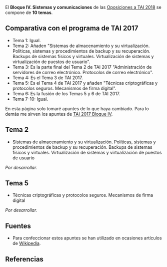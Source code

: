 {{headernoindex|1=TAI 2018. Bloque IV. Sistemas y comunicaciones}}
{{oposiciones}}

El '''Bloque IV. Sistemas y comunicaciones''' de las [[oposiciones|Oposiciones a TAI 2018]] se compone de '''10 temas'''.

== Comparativa con el programa de TAI 2017 ==

* Tema 1: Igual.
* Tema 2: Añaden "Sistemas de almacenamiento y su virtualización. Políticas, sistemas y procedimientos de backup y su recuperación. Backups de sistemas físicos y virtuales. Virtualización de sistemas y virtualización de puestos de usuario".
* Tema 3: Es la parte final del Tema 2 de TAI 2017 "Administración de servidores de correo electrónico. Protocolos de correo electrónico".
* Tema 4: Es el Tema 3 de TAI 2017.
* Tema 5: Es el Tema 4 de TAI 2017 y añaden "Técnicas criptográficas y protocolos seguros. Mecanismos de firma digital".
* Tema 6: Es la fusión de los Temas 5 y 6 de TAI 2017.
* Tema 7-10: Igual.

En esta página solo tomaré apuntes de lo que haya cambiado. Para lo demás me sirven los apuntes de [[tai2017-bloque4|TAI 2017 Bloque IV]].

== Tema 2 ==

{{recuadro|1='''Tema 2.''' Administración de bases de datos. Funciones y responsabilidades. '''Sistemas de almacenamiento y su virtualización. Políticas, sistemas y procedimientos de backup y su recuperación. Backup de sistemas físicos y virtuales. Virtualización de sistemas y virtualización de puestos de usuario'''.}}

* Sistemas de almacenamiento y su virtualización. Políticas, sistemas y procedimientos de backup y su recuperación. Backups de sistemas físicos y virtuales. Virtualización de sistemas y virtualización de puestos de usuario

''Por desarrollar.''

<!--
BACKUP

https://www.ibm.com/support/knowledgecenter/es/ssw_aix_71/com.ibm.aix.osdevice/backpol.htm

https://www.capside.com/es/labs/backups-101-que-debemos-tener-en-cuenta-politicas-retencion-storage-restauracion-y-herramientas/

https://www.ibiblio.org/pub/linux/docs/LuCaS/Manuales-LuCAS/doc-unixsec/unixsec-html/node100.html

RTO tiempo de recuperacion

https://es.wikipedia.org/wiki/Plan_de_recuperaci%C3%B3n_ante_desastres

    Punto Objetivo de Recuperación (RPO, Recovery Point Objective). RPO es una medida que indica el máximo periodo de tiempo que una organización está dispuesta a perder datos. Podría simplificarse como lo que la organización está dispuesta a perder en cantidad de datos. Para reducir un RPO es necesario aumentar el sincronismo de réplica de datos.
    Tiempo objetivo de recuperación (RTO, Recovery Time Objective) es el tiempo que pasará una infraestructura antes de estar disponible. Para reducir el RTO, se requiere que la Infraestructura (Tecnológica, Logística, Física) esté disponible en el menor tiempo posible pasado el evento de interrupción.

https://en.wikipedia.org/wiki/Disaster_recovery#How_RTO_and_RPO_values_affect_computer_system_design

-->

<!--
VIRTUALIZACION

maquinas e hipervisores: vmware esx, virtualbox, qemu, hyper 2008/2012, oracle vmware, hyper-v, xenserver, rdp

formatos de discos virtuales: vdi, vhd, vmdk, hdd, qcow, qcow2, qed, vhdx

vdi (virtualbox disk image)
vhd (virtual hard disk)
vmdk (virtual machine disk)
hdd (parallels hard disk)
qcow (qemu copy-on-write)
qed (qemu enhanced disk)

NAS/SAN

https://es.wikipedia.org/wiki/LXC

https://en.wikipedia.org/wiki/OS-level_virtualisation#Implementations

https://www.youtube.com/watch?v=c0fs2uRBpBQ Instalación Completa Citrix XenServer

https://www.youtube.com/watch?v=vBqVXs1jRKE VMware

https://www.youtube.com/watch?v=nThLrNQaX_U qemu

https://www.youtube.com/watch?v=QgX0wDz4B2U Hyper-V

https://www.youtube.com/watch?v=gsP46ltENRY RDP Remote Desktop Protocol

-->

== Tema 5 ==

{{recuadro|1='''Tema 5.''' Conceptos de seguridad de los sistemas de información. Seguridad física. Seguridad lógica. Amenazas y vulnerabilidades. '''Técnicas criptográficas y protocolos seguros. Mecanismos de firma digital'''. Infraestructura física de un CPD: acondicionamiento y equipamiento. Sistemas de gestión de incidencias. Control remoto de puestos de usuario.}}

* Técnicas criptográficas y protocolos seguros. Mecanismos de firma digital

''Por desarrollar.''

== Fuentes ==

* Para confeccionar estos apuntes se han utilizado en ocasiones artículos de [https://www.wikipedia.org Wikipedia].

== Referencias ==
{{reflist}}
{{reflist-end}}

{{oposiciones}}
{{footer}}
